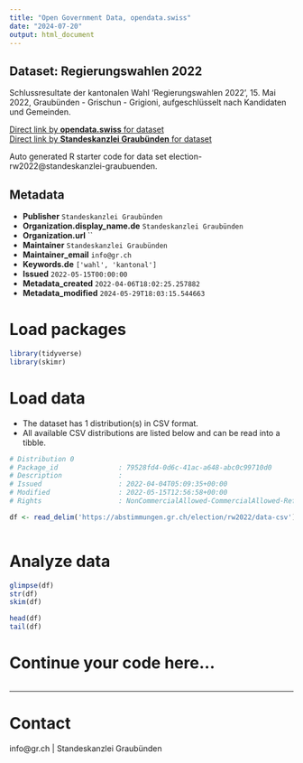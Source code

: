 ```yaml
---
title: "Open Government Data, opendata.swiss"
date: "2024-07-20"
output: html_document
---
```


## Dataset: Regierungswahlen 2022

Schlussresultate der kantonalen Wahl 'Regierungswahlen 2022', 15. Mai 2022, Graubünden - Grischun - Grigioni, aufgeschlüsselt nach Kandidaten und Gemeinden.

[Direct link by **opendata.swiss** for dataset](https://opendata.swiss/de/dataset/regierungswahlen-2022)<br>
[Direct link by **Standeskanzlei Graubünden** for dataset](https://abstimmungen.gr.ch/election/rw2022/data)

Auto generated R starter code for data set election-rw2022@standeskanzlei-graubuenden.

## Metadata

- **Publisher** `Standeskanzlei Graubünden`
- **Organization.display_name.de** `Standeskanzlei Graubünden`
- **Organization.url** ``
- **Maintainer** `Standeskanzlei Graubünden`
- **Maintainer_email** `info@gr.ch`
- **Keywords.de** `['wahl', 'kantonal']`
- **Issued** `2022-05-15T00:00:00`
- **Metadata_created** `2022-04-06T18:02:25.257882`
- **Metadata_modified** `2024-05-29T18:03:15.544663`


# Load packages

```r

library(tidyverse)
library(skimr)

```

# Load data

-   The dataset has 1 distribution(s) in CSV format.
-   All available CSV distributions are listed below and can be read into a tibble.

```r

# Distribution 0
# Package_id               : 79528fd4-0d6c-41ac-a648-abc0c99710d0
# Description              : 
# Issued                   : 2022-04-04T05:09:35+00:00
# Modified                 : 2022-05-15T12:56:58+00:00
# Rights                   : NonCommercialAllowed-CommercialAllowed-ReferenceRequired

df <- read_delim('https://abstimmungen.gr.ch/election/rw2022/data-csv')



```

# Analyze data

```r

glimpse(df)
str(df)
skim(df)

head(df)
tail(df)

```

# Continue your code here...

```r

```

------------------------------------------------------------------------

# Contact

info@gr.ch | Standeskanzlei Graubünden
